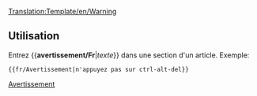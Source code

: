 <noinclude>[[Translation:Template/en/Warning]]</noinclude>{{fr/Fenêtre de message| type  = contenu
| texte = <strong>Attention</strong><br>{{{1|Celui qui a ajouté ce modèle n'a pas fourni d'avertissement particulier; il doit donc être supprimé ou mis à jour avec l'action correcte.}}}
}}<noinclude>

==Utilisation==
Entrez <nowiki>{{</nowiki>'''avertissement/Fr'''|''texte''<nowiki>}}</nowiki> dans une section d'un article. Exemple:
<pre>{{fr/Avertissement|n'appuyez pas sur ctrl-alt-del}}</pre>

[[Category:fr/Infobox|Avertissement]]</noinclude>